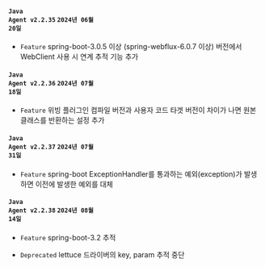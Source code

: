 #### <code class='changelog-service'>Java Agent v2.2.35</code> <code class='changelog-date'>2024년 06월 20일</code>

- <code class="Feature">Feature</code> spring-boot-3.0.5 이상 (spring-webflux-6.0.7 이상) 버전에서 WebClient 사용 시 연계 추적 기능 추가

#### <code class='changelog-service'>Java Agent v2.2.36</code> <code class='changelog-date'>2024년 07월 18일</code>

- <code class="Feature">Feature</code> 위빙 플러그인 컴파일 버전과 사용자 코드 타겟 버전이 차이가 나면 원본 클래스를 반환하는 설정 추가

#### <code class='changelog-service'>Java Agent v2.2.37</code> <code class='changelog-date'>2024년 07월 31일</code>

- <code class="Feature" type="1">Feature</code> spring-boot ExceptionHandler를 통과하는 예외(exception)가 발생하면 이전에 발생한 예외를 대체

#### <code class='changelog-service'>Java Agent v2.2.38</code> <code class='changelog-date'>2024년 08월 14일</code>

- <code class="Feature" type="1">Feature</code> spring-boot-3.2 추적

- <code class="Deprecated" type="1">Deprecated</code> lettuce 드라이버의 key, param 추적 중단